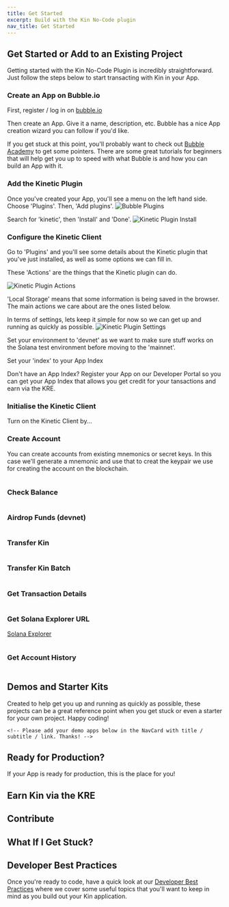 ```yaml
---
title: Get Started
excerpt: Build with the Kin No-Code plugin
nav_title: Get Started
---
```


## Get Started or Add to an Existing Project

Getting started with the Kin No-Code Plugin is incredibly straightforward. Just follow the steps below to start transacting with Kin in your App.

### Create an App on Bubble.io

First, register / log in on [bubble.io](https://bubble.io)

<Bubble />

Then create an App. Give it a name, description, etc. Bubble has a nice App creation wizard you can follow if you'd like.

If you get stuck at this point, you'll probably want to check out [Bubble Academy](https://bubble.io/academy) to get some pointers. There are some great tutorials for beginners that will help get you up to speed with what Bubble is and how you can build an App with it.

### Add the Kinetic Plugin

Once you've created your App, you'll see a menu on the left hand side. Choose 'Plugins'. Then, 'Add plugins'.
![Bubble Plugins](/images/no-code/Bubble_001.png)

Search for 'kinetic', then 'Install' and 'Done'.
![Kinetic Plugin Install](/images/no-code/Bubble_002.png)

### Configure the Kinetic Client

Go to 'Plugins' and you'll see some details about the Kinetic plugin that you've just installed, as well as some options we can fill in.

These 'Actions' are the things that the Kinetic plugin can do.

![Kinetic Plugin Actions](/images/no-code/Bubble_003.png)

'Local Storage' means that some information is being saved in the browser.
The main actions we care about are the ones listed below.

In terms of settings, lets keep it simple for now so we can get up and running as quickly as possible.
![Kinetic Plugin Settings](/images/no-code/Bubble_004.png)

Set your environment to 'devnet' as we want to make sure stuff works on the Solana test environment before moving to the 'mainnet'.

Set your 'index' to your App Index

Don't have an App Index? Register your App on our Developer Portal so you can get your App Index that allows you get credit for your tansactions and earn via the KRE.

<RegisterApp />

### Initialise the Kinetic Client

Turn on the Kinetic Client by...

### Create Account

You can create accounts from existing mnemonics or secret keys. In this case we'll generate a mnemonic and use that to creat the keypair we use for creating the account on the blockchain.

```

```

### Check Balance

```

```

### Airdrop Funds (devnet)

```

```

### Transfer Kin

```

```

### Transfer Kin Batch

```

```

### Get Transaction Details

```

```

### Get Solana Explorer URL

[Solana Explorer](https://explorer.solana.com/)

```

```

### Get Account History

```

```

## Demos and Starter Kits

Created to help get you up and running as quickly as possible, these projects can be a great reference point when you get stuck or even a starter for your own project. Happy coding!

```
<!-- Please add your demo apps below in the NavCard with title / subtitle / link. Thanks! -->
```

<div className="mt-8 grid gap-6 md:grid-cols-2">
  <NavCard title="" subtitle="" icon="github" link={{ url: '', label: 'Have a look' }} />
</div>

## Ready for Production?

If your App is ready for production, this is the place for you!

<Production />

## Earn Kin via the KRE

<KRE />

## Contribute

<div className="mt-8 grid gap-6 md:grid-cols-2">
  <NavCard
    title="Kinetic TypeScript SDK"
    subtitle="Want to contribute to the Kinetic TypeScript SDK?"
    icon="github"
    link={{ url: 'https://github.com/kinecosystem/kin-node', label: 'Contribute' }}
  />
</div>

## What If I Get Stuck?

<Help />

## Developer Best Practices

Once you're ready to code, have a quick look at our [Developer Best Practices](/essentials/best-practices/) where we cover some useful topics that you'll want to keep in mind as you build out your Kin application.

<BestPractices />
